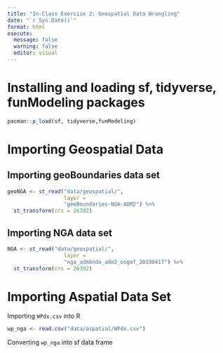 ```yaml
---
title: "In-Class Exercise 2: Geospatial Data Wrangling"
date: "`r Sys.Date()`"
format: html
execute: 
  message: false
  warning: false
  editor: visual
---
```


# Installing and loading sf, tidyverse, funModeling packages

```r
pacman::p_load(sf, tidyverse,funModeling)
```

# Importing Geospatial Data

## Importing geoBoundaries data set

```r
geoNGA <- st_read("data/geospatial/",
                  layer = 
                  "geoBoundaries-NGA-ADM2") %>%
  st_transform(crs = 26392)
```

## Importing NGA data set

```r
NGA <- st_read("data/geospatial/",
                  layer = 
                  "nga_admbnda_adm2_osgof_20190417") %>%
  st_transform(crs = 26392)
```
# Importing Aspatial Data Set

Importing `WPdx.csv` into R

```r
wp_nga <- read.csv("data/aspatial/WPdx.csv")
```

Converting `wp_nga` into sf data frame
